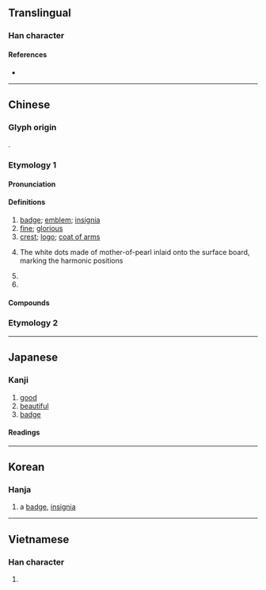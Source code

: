 {{character info/new}}
==Translingual==

===Han character===
{{Han char|rn=60|rad=彳|as=14|sn=17|four=28240|canj=HOUFK|ids=⿲彳⿱山系攵}}

====References====
* {{Han ref|kx=0372.040|dkj=10267|dj=0699.200|hdz=20849.060|uh=5FBD|ud=24509|bh=C0B2|bd=49330}}

----

==Chinese==
{{zh-forms}}

===Glyph origin===
{{Han etym}}
{{Han compound|微|糸|c1=p|c2=s|t2=cloth|abb1=y|ls=psc}}.

===Etymology 1===

====Pronunciation====
{{zh-pron
|m=huī
|m-s=hui1
|dg=
|c=fai1
|c-t=
|g=fi1
|h=pfs=
|j=hui1
|md=hŭi
|mn=hui
|mn-t=
|w=1hue
|x=fei1
|mc=y
|oc=y
|cat=n,a,pn
}}

====Definitions====
{{zh-hanzi}}

# [[badge]]; [[emblem]]; [[insignia]]
# [[fine]]; [[glorious]]
# [[crest]]; [[logo]]; [[coat of arms]]
# {{lb|zh|of the [[guqin]]}} The white dots made of mother-of-pearl inlaid onto the surface board, marking the harmonic positions
# {{zh-abbrev|安徽}}
# {{zh-abbrev|徽州}}

====Compounds====
{{zh-der|安徽|校徽|徽州|徽州區|徽章|國徽|徽記|徽語|警徽|徽縣|徽墨|徽號|徽劇|徽調|徽幟|航徽|黨徽|徽班|市徽|徽標|徽菜|帽徽|龍徽|宋徽宗|前徽|徽言|徽纆|徽絃|嗣徽|徽音|徽烈|徽索|淑教流徽|軍徽|音徽}}

===Etymology 2===
{{zh-see|暉|ss}}

----

==Japanese==

===Kanji===
{{ja-kanji|grade=|rs=彳14}}

# [[good]]
# [[beautiful]]
# [[badge]]

====Readings====
{{ja-readings
|on=き
|kun=よ-い, しるし-
}}

----

==Korean==

===Hanja===
{{ko-hanja|hangeul=휘|eumhun=|rv=hwi|mr=hwi|y=hwi}}

# a [[badge]], [[insignia]]

----

==Vietnamese==

===Han character===
{{vi-hantu|[[huy]]|rs=彳14}}

# {{defn|lang=vi|sort=彳14}}